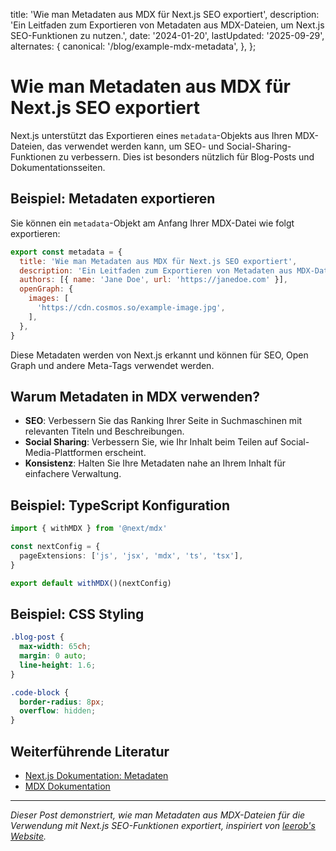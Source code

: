   title: 'Wie man Metadaten aus MDX für Next.js SEO exportiert',
  description: 'Ein Leitfaden zum Exportieren von Metadaten aus MDX-Dateien, um Next.js SEO-Funktionen zu nutzen.',
  date: '2024-01-20',
  lastUpdated: '2025-09-29',
  alternates: {
    canonical: '/blog/example-mdx-metadata',
  },
};

# Wie man Metadaten aus MDX für Next.js SEO exportiert

<BlogDateDisplay date="2024-01-20" lastUpdated="2025-09-29" className="mb-6" />

Next.js unterstützt das Exportieren eines `metadata`-Objekts aus Ihren MDX-Dateien, das verwendet werden kann, um SEO- und Social-Sharing-Funktionen zu verbessern. Dies ist besonders nützlich für Blog-Posts und Dokumentationsseiten.

## Beispiel: Metadaten exportieren

Sie können ein `metadata`-Objekt am Anfang Ihrer MDX-Datei wie folgt exportieren:

```javascript:app/blog/example-mdx-metadata/metadata.js
export const metadata = {
  title: 'Wie man Metadaten aus MDX für Next.js SEO exportiert',
  description: 'Ein Leitfaden zum Exportieren von Metadaten aus MDX-Dateien, um Next.js SEO-Funktionen zu nutzen.',
  authors: [{ name: 'Jane Doe', url: 'https://janedoe.com' }],
  openGraph: {
    images: [
      'https://cdn.cosmos.so/example-image.jpg',
    ],
  },
}
```

Diese Metadaten werden von Next.js erkannt und können für SEO, Open Graph und andere Meta-Tags verwendet werden.

## Warum Metadaten in MDX verwenden?

- **SEO**: Verbessern Sie das Ranking Ihrer Seite in Suchmaschinen mit relevanten Titeln und Beschreibungen.
- **Social Sharing**: Verbessern Sie, wie Ihr Inhalt beim Teilen auf Social-Media-Plattformen erscheint.
- **Konsistenz**: Halten Sie Ihre Metadaten nahe an Ihrem Inhalt für einfachere Verwaltung.

## Beispiel: TypeScript Konfiguration

```typescript:next.config.ts
import { withMDX } from '@next/mdx'

const nextConfig = {
  pageExtensions: ['js', 'jsx', 'mdx', 'ts', 'tsx'],
}

export default withMDX()(nextConfig)
```

## Beispiel: CSS Styling

```css:styles/blog.css
.blog-post {
  max-width: 65ch;
  margin: 0 auto;
  line-height: 1.6;
}

.code-block {
  border-radius: 8px;
  overflow: hidden;
}
```

## Weiterführende Literatur
- [Next.js Dokumentation: Metadaten](https://nextjs.org/docs/app/building-your-application/optimizing/metadata)
- [MDX Dokumentation](https://mdxjs.com/)

---

_Dieser Post demonstriert, wie man Metadaten aus MDX-Dateien für die Verwendung mit Next.js SEO-Funktionen exportiert, inspiriert von [leerob's Website](https://github.com/leerob/site/blob/main/app/n/product-engineers/page.mdx)._ 